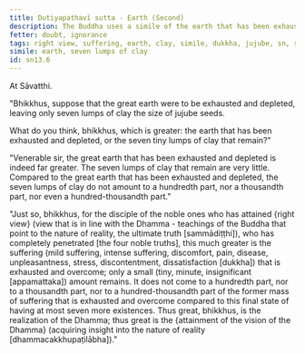 ```yaml
---
title: Dutiyapathavī sutta - Earth (Second)
description: The Buddha uses a simile of the earth that has been exhausted and depleted to illustrate the extent of suffering that is exhausted and overcome by a disciple of the noble ones who has attained right view.
fetter: doubt, ignorance
tags: right view, suffering, earth, clay, simile, dukkha, jujube, sn, sn12-21, sn13
simile: earth, seven lumps of clay
id: sn13.6
---
```


At Sāvatthi.

"Bhikkhus, suppose that the great earth were to be exhausted and depleted, leaving only seven lumps of clay the size of jujube seeds.

What do you think, bhikkhus, which is greater: the earth that has been exhausted and depleted, or the seven tiny lumps of clay that remain?"

"Venerable sir, the great earth that has been exhausted and depleted is indeed far greater. The seven lumps of clay that remain are very little. Compared to the great earth that has been exhausted and depleted, the seven lumps of clay do not amount to a hundredth part, nor a thousandth part, nor even a hundred-thousandth part."

"Just so, bhikkhus, for the disciple of the noble ones who has attained \{right view} (view that is in line with the Dhamma - teachings of the Buddha that point to the nature of reality, the ultimate truth [sammādiṭṭhi]), who has completely penetrated [the four noble truths], this much greater is the suffering (mild suffering, intense suffering, discomfort, pain, disease, unpleasantness, stress, discontentment, dissatisfaction [dukkha]) that is exhausted and overcome; only a small (tiny, minute, insignificant [appamattaka]) amount remains. It does not come to a hundredth part, nor to a thousandth part, nor to a hundred-thousandth part of the former mass of suffering that is exhausted and overcome compared to this final state of having at most seven more existences. Thus great, bhikkhus, is the realization of the Dhamma; thus great is the \{attainment of the vision of the Dhamma} (acquiring insight into the nature of reality [dhammacakkhupaṭilābha])."